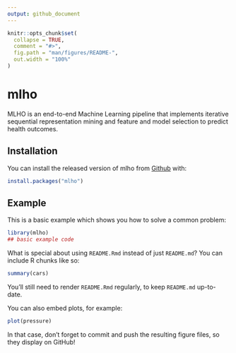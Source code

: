 ```yaml
---
output: github_document
---
```


<!-- README.md is generated from README.Rmd. Please edit that file -->

```r
knitr::opts_chunk$set(
  collapse = TRUE,
  comment = "#>",
  fig.path = "man/figures/README-",
  out.width = "100%"
)
```

# mlho

<!-- badges: start -->
<!-- badges: end -->

MLHO is an end-to-end Machine Learning pipeline that implements iterative sequential representation mining and feature and model selection to predict health outcomes.


## Installation

You can install the released version of mlho from [Github](https://CRAN.R-project.org) with:

``` r
install.packages("mlho")
```

## Example

This is a basic example which shows you how to solve a common problem:

```r
library(mlho)
## basic example code
```

What is special about using `README.Rmd` instead of just `README.md`? You can include R chunks like so:

```r
summary(cars)
```

You'll still need to render `README.Rmd` regularly, to keep `README.md` up-to-date.

You can also embed plots, for example:

```r
plot(pressure)
```

In that case, don't forget to commit and push the resulting figure files, so they display on GitHub!
